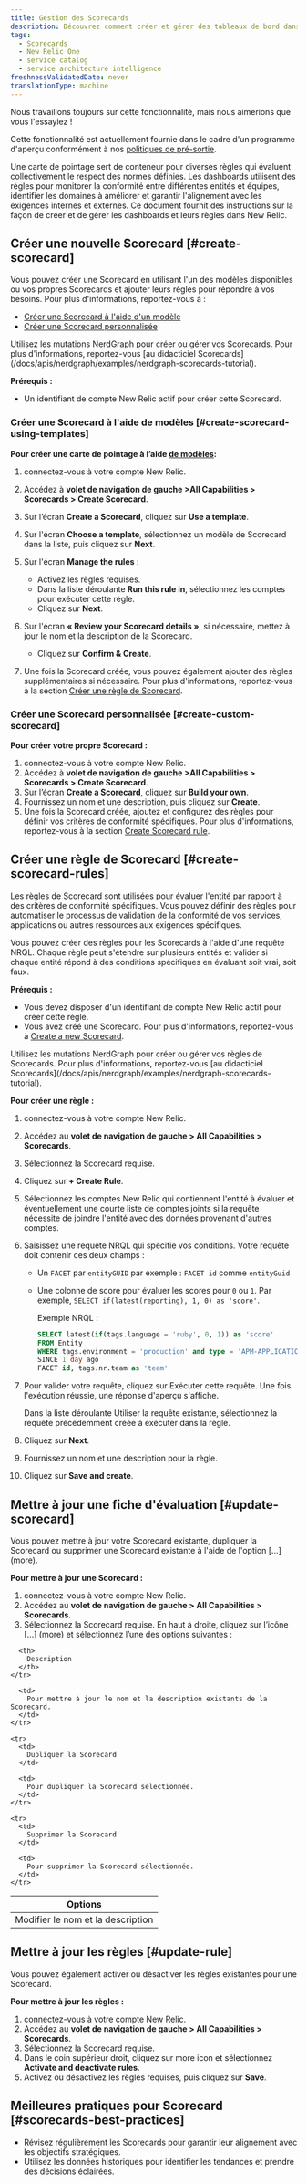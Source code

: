 ```yaml
---
title: Gestion des Scorecards
description: Découvrez comment créer et gérer des tableaux de bord dans New Relic One.
tags:
  - Scorecards
  - New Relic One
  - service catalog
  - service architecture intelligence
freshnessValidatedDate: never
translationType: machine
---
```


<Callout title="Aperçu">
  Nous travaillons toujours sur cette fonctionnalité, mais nous aimerions que vous l&apos;essayiez !

  Cette fonctionnalité est actuellement fournie dans le cadre d&apos;un programme d&apos;aperçu conformément à nos [politiques de pré-sortie](/docs/licenses/license-information/referenced-policies/new-relic-pre-release-policy).
</Callout>

Une carte de pointage sert de conteneur pour diverses règles qui évaluent collectivement le respect des normes définies. Les dashboards utilisent des règles pour monitorer la conformité entre différentes entités et équipes, identifier les domaines à améliorer et garantir l&apos;alignement avec les exigences internes et externes. Ce document fournit des instructions sur la façon de créer et de gérer les dashboards et leurs règles dans New Relic.

## Créer une nouvelle Scorecard [#create-scorecard]

Vous pouvez créer une Scorecard en utilisant l&apos;un des modèles disponibles ou vos propres Scorecards et ajouter leurs règles pour répondre à vos besoins. Pour plus d&apos;informations, reportez-vous à :

* [Créer une Scorecard à l&apos;aide d&apos;un modèle](#create-scorecard-using-templates)
* [Créer une Scorecard personnalisée](#create-custom-scorecard)

<Callout variant="tip" title="conseil">
  Utilisez les mutations NerdGraph pour créer ou gérer vos Scorecards. Pour plus d&apos;informations, reportez-vous [au didacticiel Scorecards](/docs/apis/nerdgraph/examples/nerdgraph-scorecards-tutorial).
</Callout>

**Prérequis :**

* Un identifiant de compte New Relic actif pour créer cette Scorecard.

### Créer une Scorecard à l&apos;aide de modèles [#create-scorecard-using-templates]

**Pour créer une carte de pointage à l’aide [de modèles](/docs/service-architecture-intelligence/scorecards/templates):**

1. connectez-vous à votre compte New Relic.

2. Accédez à **volet de navigation de gauche &gt;All Capabilities &gt; Scorecards &gt; Create Scorecard**.

3. Sur l’écran **Create a Scorecard**, cliquez sur **Use a template**.

4. Sur l&apos;écran **Choose a template**, sélectionnez un modèle de Scorecard dans la liste, puis cliquez sur **Next**.

5. Sur l&apos;écran **Manage the rules** :

   * Activez les règles requises.
   * Dans la liste déroulante **Run this rule in**, sélectionnez les comptes pour exécuter cette règle.
   * Cliquez sur **Next**.

6. Sur l&apos;écran **« Review your Scorecard details »**, si nécessaire, mettez à jour le nom et la description de la Scorecard.
   * Cliquez sur **Confirm &amp; Create**.

7. Une fois la Scorecard créée, vous pouvez également ajouter des règles supplémentaires si nécessaire. Pour plus d&apos;informations, reportez-vous à la section [Créer une règle de Scorecard](#create-scorecard-rules).

### Créer une Scorecard personnalisée [#create-custom-scorecard]

**Pour créer votre propre Scorecard :**

1. connectez-vous à votre compte New Relic.
2. Accédez à **volet de navigation de gauche &gt;All Capabilities &gt; Scorecards &gt; Create Scorecard**.
3. Sur l’écran **Create a Scorecard**, cliquez sur **Build your own**.
4. Fournissez un nom et une description, puis cliquez sur **Create**.
5. Une fois la Scorecard créée, ajoutez et configurez des règles pour définir vos critères de conformité spécifiques. Pour plus d&apos;informations, reportez-vous à la section [Create Scorecard rule](#create-scorecard-rules).

## Créer une règle de Scorecard [#create-scorecard-rules]

Les règles de Scorecard sont utilisées pour évaluer l&apos;entité par rapport à des critères de conformité spécifiques. Vous pouvez définir des règles pour automatiser le processus de validation de la conformité de vos services, applications ou autres ressources aux exigences spécifiques.

Vous pouvez créer des règles pour les Scorecards à l&apos;aide d&apos;une requête NRQL. Chaque règle peut s&apos;étendre sur plusieurs entités et valider si chaque entité répond à des conditions spécifiques en évaluant soit vrai, soit faux.

**Prérequis :**

* Vous devez disposer d&apos;un identifiant de compte New Relic actif pour créer cette règle.
* Vous avez créé une Scorecard. Pour plus d&apos;informations, reportez-vous à [Create a new Scorecard](#create-scorecard).

<Callout variant="tip" title="conseil">
  Utilisez les mutations NerdGraph pour créer ou gérer vos règles de Scorecards. Pour plus d&apos;informations, reportez-vous [au didacticiel Scorecards](/docs/apis/nerdgraph/examples/nerdgraph-scorecards-tutorial).
</Callout>

**Pour créer une règle :**

1. connectez-vous à votre compte New Relic.

2. Accédez au **volet de navigation de gauche &gt; All Capabilities &gt; Scorecards**.

3. Sélectionnez la Scorecard requise.

4. Cliquez sur **+ Create Rule**.

5. Sélectionnez les comptes New Relic qui contiennent l&apos;entité à évaluer et éventuellement une courte liste de comptes joints si la requête nécessite de joindre l&apos;entité avec des données provenant d&apos;autres comptes.

6. Saisissez une requête NRQL qui spécifie vos conditions. Votre requête doit contenir ces deux champs :

   * Un `FACET` par `entityGUID` par exemple : `FACET id` comme `entityGuid`

   * Une colonne de score pour évaluer les scores pour `0` ou `1`. Par exemple, `SELECT if(latest(reporting), 1, 0) as 'score'`.

     Exemple NRQL :

     ```sql
     SELECT latest(if(tags.language = 'ruby', 0, 1)) as 'score'
     FROM Entity
     WHERE tags.environment = 'production' and type = 'APM-APPLICATION'
     SINCE 1 day ago
     FACET id, tags.nr.team as 'team'
     ```

7. Pour valider votre requête, cliquez sur Exécuter cette requête. Une fois l&apos;exécution réussie, une réponse d&apos;aperçu s&apos;affiche.

   <Callout variant="tip" title="conseil">
     Dans la liste déroulante Utiliser la requête existante, sélectionnez la requête précédemment créée à exécuter dans la règle.
   </Callout>

8. Cliquez sur **Next**.

9. Fournissez un nom et une description pour la règle.

10. Cliquez sur **Save and create**.

## Mettre à jour une fiche d&apos;évaluation [#update-scorecard]

Vous pouvez mettre à jour votre Scorecard existante, dupliquer la Scorecard ou supprimer une Scorecard existante à l&apos;aide de l&apos;option \[...] (more).

**Pour mettre à jour une Scorecard :**

1. connectez-vous à votre compte New Relic.
2. Accédez au **volet de navigation de gauche &gt; All Capabilities &gt; Scorecards**.
3. Sélectionnez la Scorecard requise. En haut à droite, cliquez sur l’icône \[...] (more) et sélectionnez l’une des options suivantes :

<table>
  <thead>
    <tr>
      <th>
        Options
      </th>

      <th>
        Description
      </th>
    </tr>
  </thead>

  <tbody>
    <tr>
      <td>
        Modifier le nom et la description
      </td>

      <td>
        Pour mettre à jour le nom et la description existants de la Scorecard.
      </td>
    </tr>

    <tr>
      <td>
        Dupliquer la Scorecard
      </td>

      <td>
        Pour dupliquer la Scorecard sélectionnée.
      </td>
    </tr>

    <tr>
      <td>
        Supprimer la Scorecard
      </td>

      <td>
        Pour supprimer la Scorecard sélectionnée.
      </td>
    </tr>
  </tbody>
</table>

## Mettre à jour les règles [#update-rule]

Vous pouvez également activer ou désactiver les règles existantes pour une Scorecard.

**Pour mettre à jour les règles :**

1. connectez-vous à votre compte New Relic.
2. Accédez au **volet de navigation de gauche &gt; All Capabilities &gt; Scorecards**.
3. Sélectionnez la Scorecard requise.
4. Dans le coin supérieur droit, cliquez sur <DNT>more icon</DNT> et sélectionnez **Activate and deactivate rules**.
5. Activez ou désactivez les règles requises, puis cliquez sur **Save**.

## Meilleures pratiques pour Scorecard [#scorecards-best-practices]

* Révisez régulièrement les Scorecards pour garantir leur alignement avec les objectifs stratégiques.
* Utilisez les données historiques pour identifier les tendances et prendre des décisions éclairées.